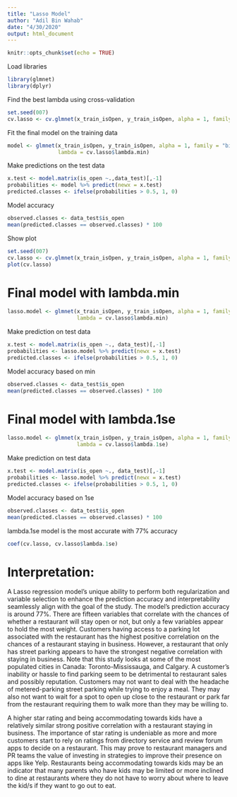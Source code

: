 ```yaml
---
title: "Lasso Model"
author: "Adil Bin Wahab"
date: "4/30/2020"
output: html_document
---
```


```r
knitr::opts_chunk$set(echo = TRUE)
```

Load libraries
```r
library(glmnet)
library(dplyr)
```

Find the best lambda using cross-validation
```r
set.seed(007) 
cv.lasso <- cv.glmnet(x_train_isOpen, y_train_isOpen, alpha = 1, family = "binomial")
```

Fit the final model on the training data
```r
model <- glmnet(x_train_isOpen, y_train_isOpen, alpha = 1, family = "binomial",
                lambda = cv.lasso$lambda.min)
```


Make predictions on the test data
```r
x.test <- model.matrix(is_open ~.,data_test)[,-1]
probabilities <- model %>% predict(newx = x.test)
predicted.classes <- ifelse(probabilities > 0.5, 1, 0)
```

Model accuracy
```r
observed.classes <- data_test$is_open
mean(predicted.classes == observed.classes) * 100
```

Show plot 
```r
set.seed(007)
cv.lasso <- cv.glmnet(x_train_isOpen, y_train_isOpen, alpha = 1, family = "binomial")
plot(cv.lasso)
```

# Final model with lambda.min
```r
lasso.model <- glmnet(x_train_isOpen, y_train_isOpen, alpha = 1, family = "binomial",
                      lambda = cv.lasso$lambda.min)
```

Make prediction on test data
```r
x.test <- model.matrix(is_open ~., data_test)[,-1]
probabilities <- lasso.model %>% predict(newx = x.test)
predicted.classes <- ifelse(probabilities > 0.5, 1, 0)
```

Model accuracy based on min
```r
observed.classes <- data_test$is_open
mean(predicted.classes == observed.classes) * 100
```

# Final model with lambda.1se
```r
lasso.model <- glmnet(x_train_isOpen, y_train_isOpen, alpha = 1, family = "binomial",
                      lambda = cv.lasso$lambda.1se)
```

Make prediction on test data
```r
x.test <- model.matrix(is_open ~., data_test)[,-1]
probabilities <- lasso.model %>% predict(newx = x.test)
predicted.classes <- ifelse(probabilities > 0.5, 1, 0)
```

Model accuracy based on 1se
```r
observed.classes <- data_test$is_open
mean(predicted.classes == observed.classes) * 100
```

lambda.1se model is the most accurate with 77% accuracy
```r
coef(cv.lasso, cv.lasso$lambda.1se)
```

# Interpretation:

A Lasso regression model’s unique ability to perform both regularization and variable selection to enhance the prediction accuracy and interpretability seamlessly align with the goal of the study. The model’s prediction accuracy is around 77%. There are fifteen variables that correlate with the chances of whether a restaurant will stay open or not, but only a few variables appear to hold the most weight. Customers having access to a parking lot associated with the restaurant has the highest positive correlation on the chances of a restaurant staying in business. However, a restaurant that only has street parking appears to have the strongest negative correlation with staying in business. Note that this study looks at some of the most populated cities in Canada: Toronto-Mississauga, and Calgary. A customer’s inability or hassle to find parking seem to be detrimental to restaurant sales and possibly reputation. Customers may not want to deal with the headache of metered-parking street parking while trying to enjoy a meal. They may also not want to wait for a spot to open up close to the restaurant or park far from the restaurant requiring them to walk more than they may be willing to.

A higher star rating and being accommodating towards kids have a relatively similar strong positive correlation with a restaurant staying in business. The importance of star rating is undeniable as more and more customers start to rely on ratings from directory service and review forum apps to decide on a restaurant. This may prove to restaurant managers and PR teams the value of investing in strategies to improve their presence on apps like Yelp. Restaurants being accommodating towards kids may be an indicator that many parents who have kids may be limited or more inclined to dine at restaurants where they do not have to worry about where to leave the kid/s if they want to go out to eat.
